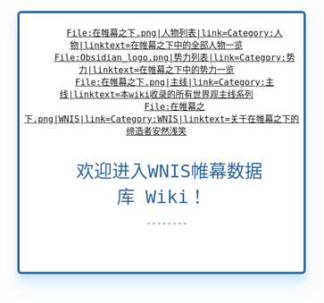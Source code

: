 <div style="width:99%; padding:5px; border:4px solid #336699; background:white; border-radius:7px; box-shadow: 0 8px 16px 0 rgba(128,192,255,0.2), 0 20px 20px 0 rgba(128,192,255,0.19); text-align:center;">  
  <div style="font-size:1.3em;margin:0.5em 0 0.25em; color: #336699;">  
    <gallery type="slider" style="display:block; margin:0 auto;" widths="100%" heights="150px">  
      File:在帷幕之下.png|人物列表|link=Category:人物|linktext=在帷幕之下中的全部人物一览  
      File:Obsidian_logo.png|势力列表|link=Category:势力|linktext=在帷幕之下中的势力一览  
      File:在帷幕之下.png|主线|link=Category:主线|linktext=本wiki收录的所有世界观主线系列  
      File:在帷幕之下.png|WNIS|link=Category:WNIS|linktext=关于在帷幕之下的缔造者安然浅笑  
    </gallery>  
    <big><big><big><big>欢迎进入WNIS帷幕数据库 Wiki！</big></big></big></big><br />  
    <small><small>{{ColorLink|#336699|WNIS帷幕数据库_Wiki:关于|这里是WNIS帷幕数据库的内部文件数据库，也收录一些同人作品和其他相关资料。|519912604}}</small></small><br />  
    --------  
    {{ColorLink|fff|Help:支援wiki|这个wiki正急需你的帮助！}}<br />  
    <!-- 其他链接 -->  
  </div>  
</div>